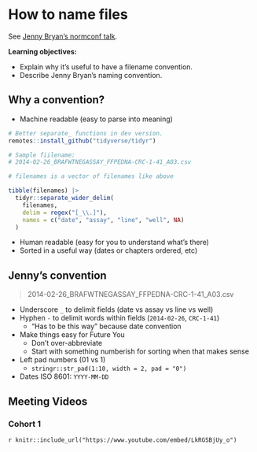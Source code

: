 # How to name files

See [Jenny Bryan's normconf talk](https://www.youtube.com/watch?v=ES1LTlnpLMk).

**Learning objectives:**

-   Explain why it's useful to have a filename convention.
-   Describe Jenny Bryan's naming convention.

## Why a convention? {-}

-   Machine readable (easy to parse into meaning)

```r
# Better separate_ functions in dev version.
remotes::install_github("tidyverse/tidyr")

# Sample fiilename:
# 2014-02-26_BRAFWTNEGASSAY_FFPEDNA-CRC-1-41_A03.csv

# filenames is a vector of filenames like above

tibble(filenames) |> 
  tidyr::separate_wider_delim(
    filenames,
    delim = regex("[_\\.]"),
    names = c("date", "assay", "line", "well", NA)
  )
```

-   Human readable (easy for you to understand what's there)
-   Sorted in a useful way (dates or chapters ordered, etc)

## Jenny's convention {-}

> 2014-02-26_BRAFWTNEGASSAY_FFPEDNA-CRC-1-41_A03.csv

-   Underscore `_` to delimit fields (date vs assay vs line vs well)
-   Hyphen `-` to delimit words within fields (`2014-02-26`, `CRC-1-41`)
    -   "Has to be this way" because date convention
-   Make things easy for Future You
    -   Don't over-abbreviate
    -   Start with something numberish for sorting when that makes sense
-   Left pad numbers (01 vs 1)
    -   `stringr::str_pad(1:10, width = 2, pad = "0")`
-   Dates ISO 8601: `YYYY-MM-DD`

## Meeting Videos {-}

### Cohort 1 {-}

`r knitr::include_url("https://www.youtube.com/embed/LkRGSBjUy_o")`
